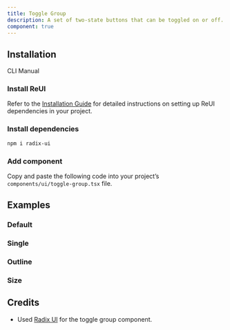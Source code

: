 ```yaml
---
title: Toggle Group
description: A set of two-state buttons that can be toggled on or off..
component: true
---
```


## Installation

<Tabs defaultValue="cli">

<TabsList>
  <TabsTrigger value="cli">CLI</TabsTrigger>
  <TabsTrigger value="manual">Manual</TabsTrigger>
</TabsList>

<TabsContent value="cli">
  <CliCommands name="toggle-group" />
</TabsContent>

<TabsContent value="manual">    
<Steps>

### Install ReUI

Refer to the [Installation Guide](/docs/installation) for detailed instructions on setting up ReUI dependencies in your project.

### Install dependencies

```bash
npm i radix-ui
```

### Add component

Copy and paste the following code into your project’s `components/ui/toggle-group.tsx` file.

<ComponentPreview name="toggle-group" />

</Steps>

</TabsContent>

</Tabs>

## Examples

### Default

<ExamplePreview path="toggle-group/default" />

### Single

<ExamplePreview path="toggle-group/single" />

### Outline

<ExamplePreview path="toggle-group/outline" />

### Size

<ExamplePreview path="toggle-group/size" />

## Credits

- Used [Radix UI](https://www.radix-ui.com/primitives/docs/components/toggle-group) for the toggle group component.

